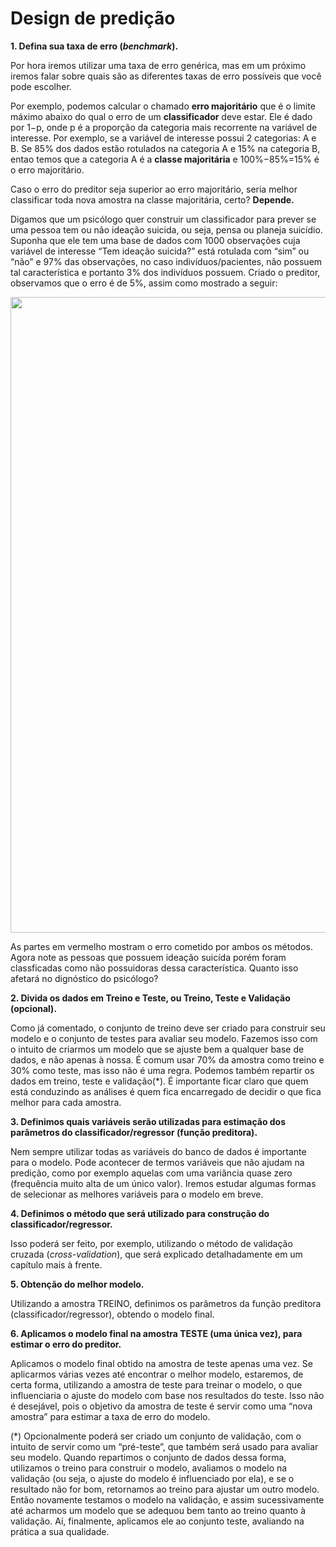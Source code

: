# Design de predição

**1. Defina sua taxa de erro (*benchmark*).**

Por hora iremos utilizar uma taxa de erro genérica, mas em um próximo iremos falar sobre quais são as diferentes taxas de erro possíveis que você pode escolher.

Por exemplo, podemos calcular o chamado **erro majoritário** que é o limite máximo abaixo do qual o erro de um **classificador** deve estar. Ele é dado por 1−p, onde p é a proporção da categoria mais recorrente na variável de interesse. Por exemplo, se a variável de interesse possui 2 categorias: A e B. Se 85% dos dados estão rotulados na categoria A e 15% na categoria B, entao temos que a categoria A é a **classe majoritária** e 100%−85%=15% é o erro majoritário.

Caso o erro do preditor seja superior ao erro majoritário, seria melhor classificar toda nova amostra na classe majoritária, certo? **Depende.**

Digamos que um psicólogo quer construir um classificador para prever se uma pessoa tem ou não ideação suicida, ou seja, pensa ou planeja suicídio. Suponha que ele tem uma base de dados com 1000 observações cuja variável de interesse "Tem ideação suicida?" está rotulada com "sim" ou "não" e 97% das observações, no caso indivíduos/pacientes, não possuem tal característica e portanto 3% dos indivíduos possuem. Criado o preditor, observamos que o erro é de 5%, assim como mostrado a seguir:

![](https://cienciadedadosuff.github.io/assets/r/courses/machine_learning/01/images/erroMajo.jpeg){width="26.9cm"}

As partes em vermelho mostram o erro cometido por ambos os métodos. Agora note as pessoas que possuem ideação suicída porém foram classficadas como não possuidoras dessa característica. Quanto isso afetará no dignóstico do psicólogo?

**2. Divida os dados em Treino e Teste, ou Treino, Teste e Validação (opcional).**

Como já comentado, o conjunto de treino deve ser criado para construir seu modelo e o conjunto de testes para avaliar seu modelo. Fazemos isso com o intuito de criarmos um modelo que se ajuste bem a qualquer base de dados, e não apenas à nossa. É comum usar 70% da amostra como treino e 30% como teste, mas isso não é uma regra. Podemos também repartir os dados em treino, teste e validação(\*). É importante ficar claro que quem está conduzindo as análises é quem fica encarregado de decidir o que fica melhor para cada amostra.

**3. Definimos quais variáveis serão utilizadas para estimação dos parâmetros do classificador/regressor (função preditora).**

Nem sempre utilizar todas as variáveis do banco de dados é importante para o modelo. Pode acontecer de termos variáveis que não ajudam na predição, como por exemplo aquelas com uma variância quase zero (frequência muito alta de um único valor). Iremos estudar algumas formas de selecionar as melhores variáveis para o modelo em breve.

**4. Definimos o método que será utilizado para construção do classificador/regressor.**

Isso poderá ser feito, por exemplo, utilizando o método de validação cruzada (*cross-validation*), que será explicado detalhadamente em um capítulo mais à frente.

**5. Obtenção do melhor modelo.**

Utilizando a amostra TREINO, definimos os parâmetros da função preditora (classificador/regressor), obtendo o modelo final.

**6. Aplicamos o modelo final na amostra TESTE (uma única vez), para estimar o erro do preditor.**

Aplicamos o modelo final obtido na amostra de teste apenas uma vez. Se aplicarmos várias vezes até encontrar o melhor modelo, estaremos, de certa forma, utilizando a amostra de teste para treinar o modelo, o que influenciaria o ajuste do modelo com base nos resultados do teste. Isso não é desejável, pois o objetivo da amostra de teste é servir como uma "nova amostra" para estimar a taxa de erro do modelo.

(\*) Opcionalmente poderá ser criado um conjunto de validação, com o intuito de servir como um "pré-teste", que também será usado para avaliar seu modelo. Quando repartimos o conjunto de dados dessa forma, utilizamos o treino para construir o modelo, avaliamos o modelo na validação (ou seja, o ajuste do modelo é influenciado por ela), e se o resultado não for bom, retornamos ao treino para ajustar um outro modelo. Então novamente testamos o modelo na validação, e assim sucessivamente até acharmos um modelo que se adequou bem tanto ao treino quanto à validação. Aí, finalmente, aplicamos ele ao conjunto teste, avaliando na prática a sua qualidade.
